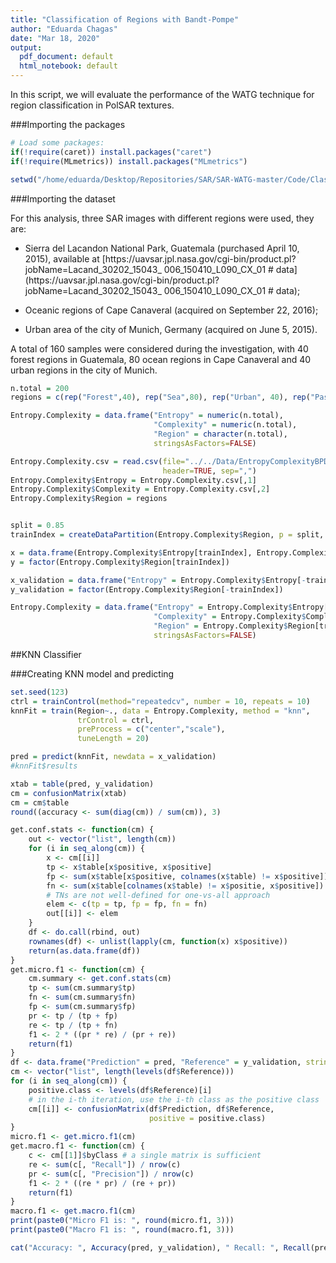```yaml
---
title: "Classification of Regions with Bandt-Pompe"
author: "Eduarda Chagas"
date: "Mar 18, 2020"
output:
  pdf_document: default
  html_notebook: default
---
```


In this script, we will evaluate the performance of the WATG technique for region classification in PolSAR textures.

###Importing the packages

```r
# Load some packages: 
if(!require(caret)) install.packages("caret")
if(!require(MLmetrics)) install.packages("MLmetrics")

setwd("/home/eduarda/Desktop/Repositories/SAR/SAR-WATG-master/Code/Classification")
```

###Importing the dataset

For this analysis, three SAR images with different regions were used, they are:

* Sierra del Lacandon National Park, Guatemala (purchased April 10, 2015), available at [https://uavsar.jpl.nasa.gov/cgi-bin/product.pl?jobName=Lacand_30202_15043_
006_150410_L090_CX_01 # data] (https://uavsar.jpl.nasa.gov/cgi-bin/product.pl?jobName=Lacand_30202_15043_
006_150410_L090_CX_01 # data);

* Oceanic regions of Cape Canaveral (acquired on September 22, 2016);

* Urban area of the city of Munich, Germany (acquired on June 5, 2015).

A total of 160 samples were considered during the investigation, with 40 forest regions in Guatemala, 80 ocean regions in Cape Canaveral and 40 urban regions in the city of Munich.

```r
n.total = 200
regions = c(rep("Forest",40), rep("Sea",80), rep("Urban", 40), rep("Pasture", 40))

Entropy.Complexity = data.frame("Entropy" = numeric(n.total), 
                                "Complexity" = numeric(n.total),
                                "Region" = character(n.total), 
                                stringsAsFactors=FALSE)

Entropy.Complexity.csv = read.csv(file="../../Data/EntropyComplexityBPD3T1.csv", 
                                  header=TRUE, sep=",")
Entropy.Complexity$Entropy = Entropy.Complexity.csv[,1]
Entropy.Complexity$Complexity = Entropy.Complexity.csv[,2]
Entropy.Complexity$Region = regions


split = 0.85
trainIndex = createDataPartition(Entropy.Complexity$Region, p = split, list = FALSE)

x = data.frame(Entropy.Complexity$Entropy[trainIndex], Entropy.Complexity$Complexity[trainIndex])
y = factor(Entropy.Complexity$Region[trainIndex])

x_validation = data.frame("Entropy" = Entropy.Complexity$Entropy[-trainIndex], "Complexity" = Entropy.Complexity$Complexity[-trainIndex])
y_validation = factor(Entropy.Complexity$Region[-trainIndex])

Entropy.Complexity = data.frame("Entropy" = Entropy.Complexity$Entropy[trainIndex], 
                                "Complexity" = Entropy.Complexity$Complexity[trainIndex],
                                "Region" = Entropy.Complexity$Region[trainIndex], 
                                stringsAsFactors=FALSE)
```

##KNN Classifier

###Creating KNN model and predicting
```r
set.seed(123)
ctrl = trainControl(method="repeatedcv", number = 10, repeats = 10)
knnFit = train(Region~., data = Entropy.Complexity, method = "knn", 
               trControl = ctrl, 
               preProcess = c("center","scale"), 
               tuneLength = 20)

pred = predict(knnFit, newdata = x_validation)
#knnFit$results

xtab = table(pred, y_validation)
cm = confusionMatrix(xtab)
cm = cm$table
round((accuracy <- sum(diag(cm)) / sum(cm)), 3)
```
```r
get.conf.stats <- function(cm) {
    out <- vector("list", length(cm))
    for (i in seq_along(cm)) {
        x <- cm[[i]]
        tp <- x$table[x$positive, x$positive] 
        fp <- sum(x$table[x$positive, colnames(x$table) != x$positive])
        fn <- sum(x$table[colnames(x$table) != x$positie, x$positive])
        # TNs are not well-defined for one-vs-all approach
        elem <- c(tp = tp, fp = fp, fn = fn)
        out[[i]] <- elem
    }
    df <- do.call(rbind, out)
    rownames(df) <- unlist(lapply(cm, function(x) x$positive))
    return(as.data.frame(df))
}
get.micro.f1 <- function(cm) {
    cm.summary <- get.conf.stats(cm)
    tp <- sum(cm.summary$tp)
    fn <- sum(cm.summary$fn)
    fp <- sum(cm.summary$fp)
    pr <- tp / (tp + fp)
    re <- tp / (tp + fn)
    f1 <- 2 * ((pr * re) / (pr + re))
    return(f1)
}
df <- data.frame("Prediction" = pred, "Reference" = y_validation, stringsAsFactors=TRUE)
cm <- vector("list", length(levels(df$Reference)))
for (i in seq_along(cm)) {
    positive.class <- levels(df$Reference)[i]
    # in the i-th iteration, use the i-th class as the positive class
    cm[[i]] <- confusionMatrix(df$Prediction, df$Reference, 
                               positive = positive.class)
}
micro.f1 <- get.micro.f1(cm)
get.macro.f1 <- function(cm) {
    c <- cm[[1]]$byClass # a single matrix is sufficient
    re <- sum(c[, "Recall"]) / nrow(c)
    pr <- sum(c[, "Precision"]) / nrow(c)
    f1 <- 2 * ((re * pr) / (re + pr))
    return(f1)
}
macro.f1 <- get.macro.f1(cm)
print(paste0("Micro F1 is: ", round(micro.f1, 3)))
print(paste0("Macro F1 is: ", round(macro.f1, 3)))
```

```r
cat("Accuracy: ", Accuracy(pred, y_validation), " Recall: ", Recall(pred, y_validation), " Precision: ", Precision(pred, y_validation), " F1-Score: ", F1_Score(pred, y_validation), "\n")
```
